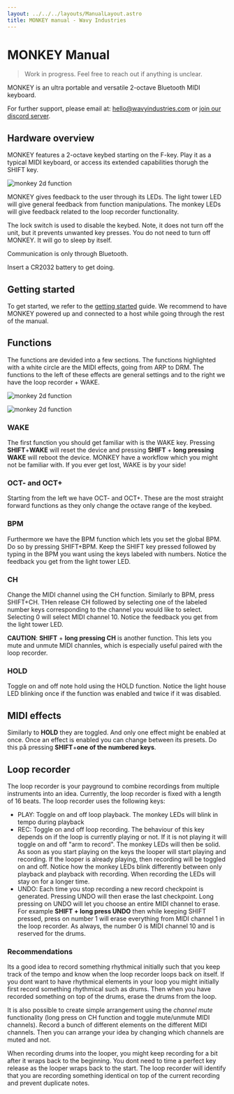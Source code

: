 ```yaml
---
layout: ../../../layouts/ManualLayout.astro
title: MONKEY manual - Wavy Industries
---
```




# MON**KEY** Manual
> Work in progress. Feel free to reach out if anything is unclear.

MONKEY is an ultra portable and versatile 2-octave Bluetooth MIDI keyboard.

For further support, please email at: hello@wavyindustries.com or [join our discord server](https://discord.gg/4HQHERUW5K).

## Hardware overview
MONKEY features a 2-octave keybed starting on the F-key. Play it as a typical MIDI keyboard, or access its extended capabilities thorugh the SHIFT key.

![monkey 2d function](/assets/resources/monkey_manual/monkey_2d_overview.svg)

MONKEY gives feedback to the user through its LEDs. The light tower LED will give general feedback from function manipulations. The monkey LEDs will give feedback related to the loop recorder functionality.

The lock switch is used to disable the keybed. Note, it does not turn off the unit, but it prevents unwanted key presses. You do not need to turn off MONKEY. It will go to sleep by itself.

Communication is only through Bluetooth.

Insert a CR2032 battery to get doing.

## Getting started
To get started, we refer to the [getting started](/monkey/getting-started) guide. We recommend to have MONKEY powered up and connected to a host while going through the rest of the manual.

## Functions
The functions are devided into a few sections. The functions highlighted with a white circle are the MIDI effects, going from ARP to DRM. The functions to the left of these effects are general settings and to the right we have the loop recorder + WAKE.

![monkey 2d function](/assets/resources/monkey_manual/monkey_2d_sections.svg)

![monkey 2d function](/assets/resources/monkey_manual/monkey_2d_functions.svg)

### WAKE
The first function you should get familiar with is the WAKE key. Pressing **SHIFT**+**WAKE** will reset the device and pressing **SHIFT** + **long pressing WAKE** will reboot the device. MONKEY have a workflow which you might not be familiar with. If you ever get lost, WAKE is by your side!

<GIFDemo src="/assets/resources/monkey_manual/gifs/reset.gif" alt="reset demo" label="reset demo" text="WAKE brief press to reset." />
<GIFDemo src="/assets/resources/monkey_manual/gifs/reboot.gif" alt="reboot demo" label="reboot demo" text="WAKE long press to reboot." />

### OCT- and OCT+
Starting from the left we have OCT- and OCT+. These are the most straight forward functions as they only change the octave range of the keybed.

<GIFDemo src="/assets/resources/monkey_manual/gifs/octave.gif" alt="Octave select demo" label="octave select demo" text="First adjust octave up, then adjust down." />

### BPM
Furthermore we have the BPM function which lets you set the global BPM. Do so by pressing SHIFT+BPM. Keep the SHIFT key pressed followed by typing in the BPM you want using the keys labeled with numbers. Notice the feedback you get from the light tower LED.

<GIFDemo src="/assets/resources/monkey_manual/gifs/bpm.gif" alt="BPM select demo" label="BPM select demo" text="Setting tempo to 120BPM." />

### CH
Change the MIDI channel using the CH function. Similarly to BPM, press SHIFT+CH. THen release CH followed by selecting one of the labeled number keys corresponding to the channel you would like to select. Selecting 0 will select MIDI channel 10. Notice the feedback you get from the light tower LED.

**CAUTION**: **SHIFT** + **long pressing CH** is another function. This lets you mute and unmute MIDI channles, which is especially useful paired with the loop recorder.

<GIFDemo src="/assets/resources/monkey_manual/gifs/channel.gif" alt="Channel select demo" label="channel select demo" text="Changing to MIDI channel 2." />

### HOLD
Toggle on and off note hold using the HOLD function. Notice the light house LED blinking once if the function was enabled and twice if it was disabled.

<GIFDemo src="/assets/resources/monkey_manual/gifs/hold.gif" alt="Hold toggle demo" label="hold demo" text="Toggling hold first on, then off." />

## MIDI effects
Similarly to **HOLD** they are toggled. And only one effect might be enabled at once. Once an effect is enabled you can change between its presets. Do this på pressing **SHIFT**+**one of the numbered keys**.

<GIFDemo src="/assets/resources/monkey_manual/gifs/effect-select.gif" alt="effect select demo" label="effect select demo" text="1 - Enabling ARP effect. 2 - Disabling ARP effect. 3 - Enabling STTR effect." />
<GIFDemo src="/assets/resources/monkey_manual/gifs/effect-preset.gif" alt="effect preset select demo" label="effect preset select demo" text="Assuming a MIDI effect is selected. Changing to preset 6 within effect." />

## Loop recorder
The loop recorder is your payground to combine recordings from multiple instruments into an idea. Currently, the loop recorder is fixed with a length of 16 beats. The loop recorder uses the following keys:
- PLAY: Toggle on and off loop playback. The monkey LEDs will blink in tempo during playback
- REC: Toggle on and off loop recording. The behaviour of this key depends on if the loop is currently playing or not. If it is not playing it will toggle on and off "arm to record". The monkey LEDs will then be solid. As soon as you start playing on the keys the looper will start playing and recording. If the looper is already playing, then recording will be toggled on and off. Notice how the monkey LEDs blink differently between only playback and playback with recording. When recording the LEDs will stay on for a longer time.
- UNDO: Each time you stop recording a new record checkpoint is generated. Pressing UNDO will then erase the last checkpoint. Long pressing on UNDO will let you choose an entire MIDI channel to erase. For example **SHIFT + long press UNDO** then while keeping SHIFT pressed, press on number 1 will erase everything from MIDI channel 1 in the loop recorder. As always, the number 0 is MIDI channel 10 and is reserved for the drums.

### Recommendations
Its a good idea to record something rhythmical initially such that you keep track of the tempo and know when the loop recorder loops back on itself. If you dont want to have rhythmical elements in your loop you might initially first record something rhythmical such as drums. Then when you have recorded something on top of the drums, erase the drums from the loop.

It is also possible to create simple arrangement using the *channel mute* functionality (long press on CH function and toggle mute/unmute MIDI channels). Record a bunch of different elements on the different MIDI channels. Then you can arrange your idea by changing which channels are muted and not.

When recording drums into the looper, you might keep recording for a bit after it wraps back to the beginning. You dont need to time a perfect key release as the looper wraps back to the start. The loop recorder will identify that you are recording something identical on top of the current recording and prevent duplicate notes.